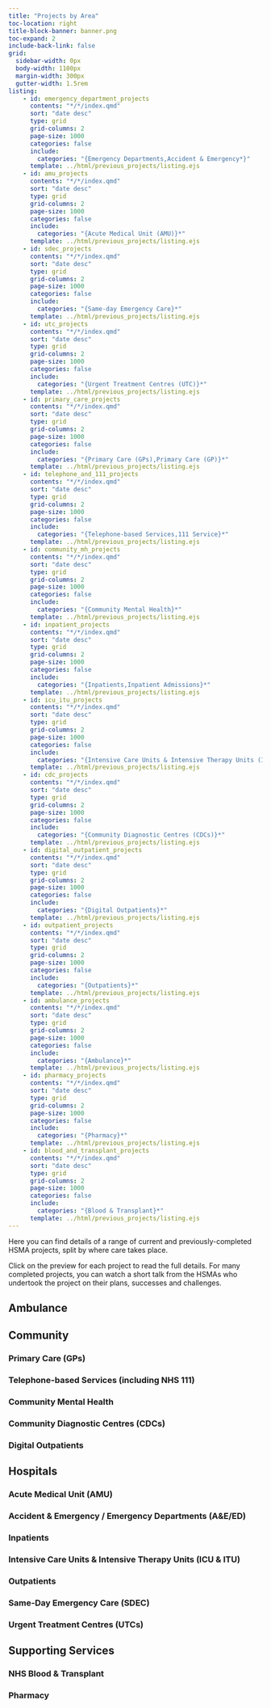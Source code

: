 ```yaml
---
title: "Projects by Area"
toc-location: right
title-block-banner: banner.png
toc-expand: 2
include-back-link: false
grid:
  sidebar-width: 0px
  body-width: 1100px
  margin-width: 300px
  gutter-width: 1.5rem
listing:
    - id: emergency_department_projects
      contents: "*/*/index.qmd"
      sort: "date desc"
      type: grid
      grid-columns: 2
      page-size: 1000
      categories: false
      include:
        categories: "{Emergency Departments,Accident & Emergency*}"
      template: ../html/previous_projects/listing.ejs
    - id: amu_projects
      contents: "*/*/index.qmd"
      sort: "date desc"
      type: grid
      grid-columns: 2
      page-size: 1000
      categories: false
      include:
        categories: "{Acute Medical Unit (AMU)}*"
      template: ../html/previous_projects/listing.ejs
    - id: sdec_projects
      contents: "*/*/index.qmd"
      sort: "date desc"
      type: grid
      grid-columns: 2
      page-size: 1000
      categories: false
      include:
        categories: "{Same-day Emergency Care}*"
      template: ../html/previous_projects/listing.ejs
    - id: utc_projects
      contents: "*/*/index.qmd"
      sort: "date desc"
      type: grid
      grid-columns: 2
      page-size: 1000
      categories: false
      include:
        categories: "{Urgent Treatment Centres (UTC)}*"
      template: ../html/previous_projects/listing.ejs
    - id: primary_care_projects
      contents: "*/*/index.qmd"
      sort: "date desc"
      type: grid
      grid-columns: 2
      page-size: 1000
      categories: false
      include:
        categories: "{Primary Care (GPs),Primary Care (GP)}*"
      template: ../html/previous_projects/listing.ejs
    - id: telephone_and_111_projects
      contents: "*/*/index.qmd"
      sort: "date desc"
      type: grid
      grid-columns: 2
      page-size: 1000
      categories: false
      include:
        categories: "{Telephone-based Services,111 Service}*"
      template: ../html/previous_projects/listing.ejs
    - id: community_mh_projects
      contents: "*/*/index.qmd"
      sort: "date desc"
      type: grid
      grid-columns: 2
      page-size: 1000
      categories: false
      include:
        categories: "{Community Mental Health}*"
      template: ../html/previous_projects/listing.ejs
    - id: inpatient_projects
      contents: "*/*/index.qmd"
      sort: "date desc"
      type: grid
      grid-columns: 2
      page-size: 1000
      categories: false
      include:
        categories: "{Inpatients,Inpatient Admissions}*"
      template: ../html/previous_projects/listing.ejs
    - id: icu_itu_projects
      contents: "*/*/index.qmd"
      sort: "date desc"
      type: grid
      grid-columns: 2
      page-size: 1000
      categories: false
      include:
        categories: "{Intensive Care Units & Intensive Therapy Units (ICU & ITU)}*"
      template: ../html/previous_projects/listing.ejs
    - id: cdc_projects
      contents: "*/*/index.qmd"
      sort: "date desc"
      type: grid
      grid-columns: 2
      page-size: 1000
      categories: false
      include:
        categories: "{Community Diagnostic Centres (CDCs)}*"
      template: ../html/previous_projects/listing.ejs
    - id: digital_outpatient_projects
      contents: "*/*/index.qmd"
      sort: "date desc"
      type: grid
      grid-columns: 2
      page-size: 1000
      categories: false
      include:
        categories: "{Digital Outpatients}*"
      template: ../html/previous_projects/listing.ejs
    - id: outpatient_projects
      contents: "*/*/index.qmd"
      sort: "date desc"
      type: grid
      grid-columns: 2
      page-size: 1000
      categories: false
      include:
        categories: "{Outpatients}*"
      template: ../html/previous_projects/listing.ejs
    - id: ambulance_projects
      contents: "*/*/index.qmd"
      sort: "date desc"
      type: grid
      grid-columns: 2
      page-size: 1000
      categories: false
      include:
        categories: "{Ambulance}*"
      template: ../html/previous_projects/listing.ejs
    - id: pharmacy_projects
      contents: "*/*/index.qmd"
      sort: "date desc"
      type: grid
      grid-columns: 2
      page-size: 1000
      categories: false
      include:
        categories: "{Pharmacy}*"
      template: ../html/previous_projects/listing.ejs
    - id: blood_and_transplant_projects
      contents: "*/*/index.qmd"
      sort: "date desc"
      type: grid
      grid-columns: 2
      page-size: 1000
      categories: false
      include:
        categories: "{Blood & Transplant}*"
      template: ../html/previous_projects/listing.ejs
---
```


Here you can find details of a range of current and previously-completed HSMA projects, split by where care takes place.

Click on the preview for each project to read the full details. For many completed projects, you can watch a short talk from the HSMAs who undertook the project on their plans, successes and challenges.


## Ambulance

:::{#ambulance_projects}
:::

## Community

### Primary Care (GPs)

:::{#primary_care_projects}
:::

### Telephone-based Services (including NHS 111)

:::{#telephone_and_111_projects}
:::

### Community Mental Health

:::{#community_mh_projects}
:::

### Community Diagnostic Centres (CDCs)

:::{#cdc_projects}
:::


### Digital Outpatients

:::{#digital_outpatient_projects}
:::


## Hospitals

### Acute Medical Unit (AMU)

:::{#amu_projects}
:::

### Accident & Emergency / Emergency Departments (A&E/ED)

:::{#emergency_department_projects}
:::

### Inpatients

:::{#inpatient_projects}
:::

### Intensive Care Units & Intensive Therapy Units (ICU & ITU)

:::{#icu_itu_projects}
:::

### Outpatients

:::{#outpatient_projects}
:::

### Same-Day Emergency Care (SDEC)

:::{#sdec_projects}
:::

### Urgent Treatment Centres (UTCs)

:::{#utc_projects}
:::


## Supporting Services

### NHS Blood & Transplant

:::{#blood_and_transplant_projects}
:::

### Pharmacy

:::{#pharmacy_projects}
:::
